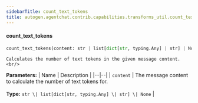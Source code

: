 ```yaml
---
sidebarTitle: count_text_tokens
title: autogen.agentchat.contrib.capabilities.transforms_util.count_text_tokens
---
```


<code class="doc-symbol doc-symbol-heading doc-symbol-function"></code>
#### count_text_tokens

```python
count_text_tokens(content: str | list[dict[str, typing.Any] | str] | None) -> int
```

    Calculates the number of text tokens in the given message content.<br/>

<b>Parameters:</b>
| Name | Description |
|--|--|
| `content` | The message content to calculate the number of text tokens for.<br/><br/>**Type:** `str \| list[dict[str, typing.Any] \| str] \| None` |

<br />